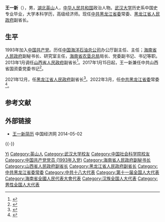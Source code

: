 '''王一新'''（{{bd|1965年|12月||catIdx=Wang王}}），男，[[湖北|湖北]][[英山|英山]]人，[[中华人民共和国|中华人民共和国]]政治人物。[[武汉大学|武汉大学]]历史系中国史专业毕业，大学本科学历，高级经济师。现任[[中共黑龙江省委|中共黑龙江省委]]常委、[[黑龙江省人民政府|黑龙江省人民政府]]副省长。

== 生平 ==
1993年加入[[中国共产党|中国共产党]]。历任[[中国海洋石油总公司|中国海洋石油总公司]]办公厅副主任、主任；[[海南省人民政府|海南省人民政府]]副秘书长、研究室主任，[[海南省农垦总局|海南省农垦总局]]局长、党委副书记、书记等职。2013年1月调任[[山西省人民政府|山西省人民政府]]副省长<ref>{{cite web|accessdate=2013-05-01|url=http://news.daynews.com.cn/hyxw/1699249.html|title=王一新被任命为山西省副省长|publisher=山西新闻网}}{{dead link|date=2018年3月 |bot=InternetArchiveBot |fix-attempted=yes }}</ref>。2017年1月15日起，王一新兼任中共山西省国资委党委书记<ref>{{cite web|title=省国资委召开干部大会宣布主要领导调整|url=http://www.sxgzw.gov.cn/content.jsp?urltype=news.NewsContentUrl&wbtreeid=1003&wbnewsid=25233|accessdate=2017-03-16|work=山西省国资委}}{{Dead link|date=2019年6月 |bot=InternetArchiveBot |fix-attempted=yes }}</ref>。

2021年12月，任[[黑龙江省人民政府|黑龙江省人民政府]]副省长<ref>{{cite_web|title=王一新任黑龙江省副省长|url=http://district.ce.cn/newarea/sddy/202112/23/t20211223_37197938.shtml|accessdate=2021-12-23|archive-date=2021-12-24|archive-url=https://web.archive.org/web/20211224021909/http://district.ce.cn/newarea/sddy/202112/23/t20211223_37197938.shtml|dead-url=no}}</ref>。2022年3月，任[[中共黑龙江省委|中共黑龙江省委]]常委<ref>{{cite web|title=王一新、何良军任黑龙江省委常委|url=http://district.ce.cn/newarea/sddy/202203/14/t20220314_37399470.shtml|accessdate=2022-05-03}}</ref>。

== 参考文献 ==
{{reflist|3}}

== 外部链接 ==
* [http://district.ce.cn/newarea/sddy/201301/30/t20130130_24077881_6.shtml 王一新简历] {{Wayback|url=http://district.ce.cn/newarea/sddy/201301/30/t20130130_24077881_6.shtml |date=20140502182209 }} 中国经济网 2014-05-02

{{-}}
{{start box}}
{{s-ppo|cpc}}
{{s-before|[[朱晓明_(1957年)|朱晓明]]}}
{{s-title|中国共产党[[山西省人民政府国有资产监督管理委员会|山西省人民政府国有资产监督管理委员会]]委员会书记|2017年1月15日－2018年2月}}
{{s-after|[[郭保民|郭保民]]}}
{{s-gov|prc}}
{{s-before|[[吴亚荣|吴亚荣]]}}
{{s-title|[[海南省农垦总局|海南省农垦总局]]局长|2007年5月－2011年7月}}
{{s-after|[[周公卒|周公卒]]}}
{{s-before|[[胡光辉|胡光辉]]}}
{{s-title|[[海南省人民政府研究室|海南省人民政府研究室]]主任|2004年7月－2007年5月}}
{{s-after|？}}
{{end box}}
{{黑龙江省领导人}}

{{Authority control}}
{{DEFAULTSORT:Wang王}}
[[Category:王姓|Yi]]
[[Category:英山人|Category:英山人]]
[[Category:武汉大学校友|Category:武汉大学校友]]
[[Category:中国社会科学院校友|Category:中国社会科学院校友]]
[[Category:中国共产党党员_(1993年入党)|Category:中国共产党党员 (1993年入党)]]
[[Category:海南省人民政府副秘书长|Category:海南省人民政府副秘书长]]
[[Category:山西省人民政府副省长|Category:山西省人民政府副省长]]
[[Category:黑龙江省人民政府副省长|Category:黑龙江省人民政府副省长]]
[[Category:中共黑龙江省委常委|Category:中共黑龙江省委常委]]
[[Category:中共十八大代表|Category:中共十八大代表]]
[[Category:第十一届全国人大代表|Category:第十一届全国人大代表]]
[[Category:海南省全國人民代表大會代表|Category:海南省全國人民代表大會代表]]
[[Category:汉族全国人大代表|Category:汉族全国人大代表]]
[[Category:男性全国人大代表|Category:男性全国人大代表]]